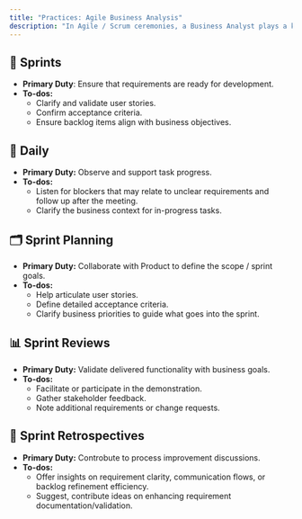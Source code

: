 ```yaml
---
title: "Practices: Agile Business Analysis"
description: "In Agile / Scrum ceremonies, a Business Analyst plays a key facilitative and collaborative role, especially when bridging communication between stakeholders and the development team."
---
```


## 🔁 Sprints

- **Primary Duty**: Ensure that requirements are ready for development.
- **To-dos:**
  - Clarify and validate user stories.
  - Confirm acceptance criteria.
  - Ensure backlog items align with business objectives.

## 📣 Daily

- **Primary Duty:** Observe and support task progress.
- **To-dos:**
  - Listen for blockers that may relate to unclear requirements and follow up after the meeting.
  - Clarify the business context for in-progress tasks.

## 🗂 **Sprint Planning**

- **Primary Duty:** Collaborate with Product to define the scope / sprint goals.
- **To-dos:**
  - Help articulate user stories.
  - Define detailed acceptance criteria.
  - Clarify business priorities to guide what goes into the sprint.

## 📊 **Sprint Reviews**

- **Primary Duty:** Validate delivered functionality with business goals.
- **To-dos:**
  - Facilitate or participate in the demonstration.
  - Gather stakeholder feedback.
  - Note additional requirements or change requests.

## 🧠 **Sprint Retrospectives**

- **Primary Duty:** Controbute to process improvement discussions.
- **To-dos:**
  - Offer insights on requirement clarity, communication flows, or backlog refinement efficiency.
  - Suggest, contribute ideas on enhancing requirement documentation/validation.